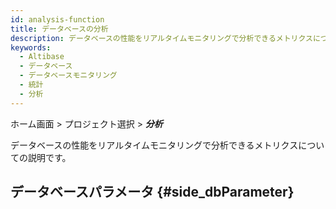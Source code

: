 ```yaml
---
id: analysis-function
title: データベースの分析
description: データベースの性能をリアルタイムモニタリングで分析できるメトリクスについての説明です。
keywords:
  - Altibase
  - データベース
  - データベースモニタリング
  - 統計
  - 分析
---
```


ホーム画面 > プロジェクト選択 > ***分析***

データベースの性能をリアルタイムモニタリングで分析できるメトリクスについての説明です。


<Dbcounttrend />


<Dbcomparecounttrend />


<Dbusingcounttrendchart />


<Dblocktree />

## データベースパラメータ {#side_dbParameter}


<Dbparameters />
